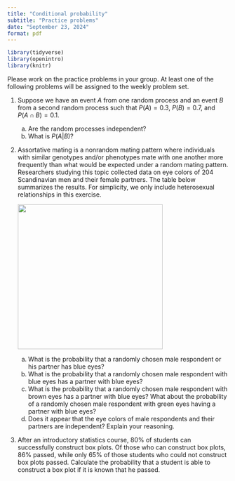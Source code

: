 ```yaml
---
title: "Conditional probability"
subtitle: "Practice problems"
date: "September 23, 2024"
format: pdf
---
```


```r
library(tidyverse)
library(openintro)
library(knitr)
```

Please work on the practice problems in your group. At least one of the following problems will be assigned to the weekly problem set.

1.  Suppose we have an event $A$ from one random process and an event $B$ from a second random process such that $P(A) = 0.3$, $P(B) = 0.7$, and $P(A \cap B) = 0.1$.

    a.  Are the random processes independent?
    b.  What is $P(A|B)$?

2.  Assortative mating is a nonrandom mating pattern where individuals with similar genotypes and/or phenotypes mate with one another more frequently than what would be expected under a random mating pattern. Researchers studying this topic collected data on eye colors of 204 Scandinavian men and their female partners. The table below summarizes the results. For simplicity, we only include heterosexual relationships in this exercise.

    ![](/practice_probs/figs/09-eyes.png){width="330"}

    a.  What is the probability that a randomly chosen male respondent or his partner has blue eyes?
    b.  What is the probability that a randomly chosen male respondent with blue eyes has a partner with blue eyes?
    c.  What is the probability that a randomly chosen male respondent with brown eyes has a partner with blue eyes? What about the probability of a randomly chosen male respondent with green eyes having a partner with blue eyes?
    d.  Does it appear that the eye colors of male respondents and their partners are independent? Explain your reasoning.

3.  After an introductory statistics course, 80% of students can successfully construct box plots. Of those who can construct box plots, 86% passed, while only 65% of those students who could not construct box plots passed. Calculate the probability that a student is able to construct a box plot if it is known that he passed.
